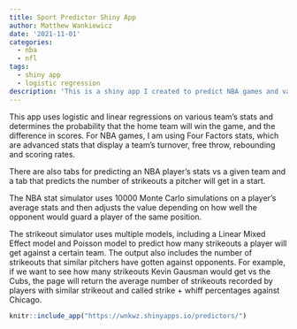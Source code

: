 ```yaml
---
title: Sport Predictor Shiny App
author: Matthew Wankiewicz
date: '2021-11-01'
categories:
  - nba
  - nfl
tags:
  - shiny app
  - logistic regression
description: 'This is a shiny app I created to predict NBA games and various player stats for NBA and MLB players.'
---
```


This app uses logistic and linear regressions on various team's stats and determines the probability that the home team will win the game, and the difference in scores. For NBA games, I am using Four Factors stats, which are advanced stats that display a team's turnover, free throw, rebounding and scoring rates. 

There are also tabs for predicting an NBA player's stats vs a given team and a tab that predicts the number of strikeouts a pitcher will get in a start.

The NBA stat simulator uses 10000 Monte Carlo simulations on a player's average stats and then adjusts the value depending on how well the opponent would guard a player of the same position.

The strikeout simulator uses multiple models, including a Linear Mixed Effect model and Poisson model to predict how many strikeouts a player will get against a certain team. The output also includes the number of strikeouts that similar pitchers have gotten against opponents. For example, if we want to see how many strikeouts Kevin Gausman would get vs the Cubs, the page will return the average number of strikeouts recorded by players with similar strikeout and called strike + whiff percentages against Chicago.

```r
knitr::include_app("https://wnkwz.shinyapps.io/predictors/")
```

